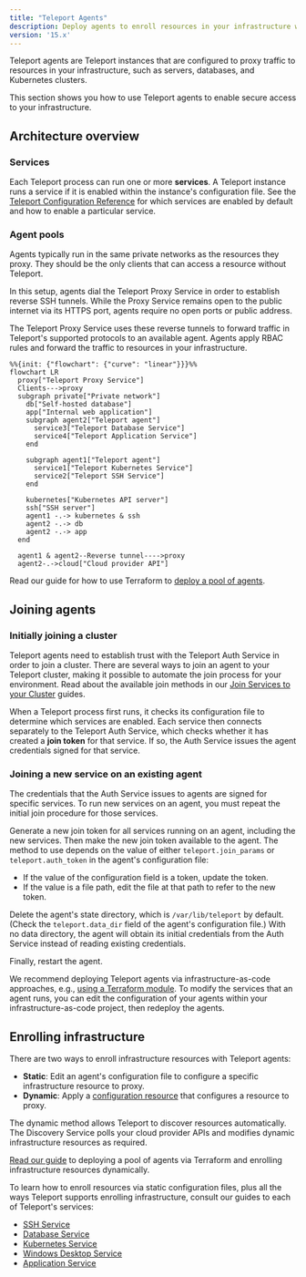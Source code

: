 ```yaml
---
title: "Teleport Agents"
description: Deploy agents to enroll resources in your infrastructure with Teleport. You can run multiple Teleport services per agent."
version: '15.x'
---
```


Teleport agents are Teleport instances that are configured to proxy traffic to
resources in your infrastructure, such as servers, databases, and Kubernetes
clusters.

This section shows you how to use Teleport agents to enable secure access to
your infrastructure.

## Architecture overview

### Services

Each Teleport process can run one or more **services**. A Teleport instance runs
a service if it is enabled within the instance's configuration file. See the
[Teleport Configuration
Reference](/docs/reference/config#enabling-teleport-services) for which
services are enabled by default and how to enable a particular service.

### Agent pools

Agents typically run in the same private networks as the resources they proxy.
They should be the only clients that can access a resource without Teleport.

In this setup, agents dial the Teleport Proxy Service in order to establish
reverse SSH tunnels. While the Proxy Service remains open to the public internet
via its HTTPS port, agents require no open ports or public address.

The Teleport Proxy Service uses these reverse tunnels to forward traffic in
Teleport's supported protocols to an available agent. Agents apply RBAC
rules and forward the traffic to resources in your infrastructure.

```mermaid
%%{init: {"flowchart": {"curve": "linear"}}}%%
flowchart LR
  proxy["Teleport Proxy Service"]
  Clients--->proxy
  subgraph private["Private network"]
    db["Self-hosted database"]
    app["Internal web application"]
    subgraph agent2["Teleport agent"]
      service3["Teleport Database Service"]
      service4["Teleport Application Service"]
    end

    subgraph agent1["Teleport agent"]
      service1["Teleport Kubernetes Service"]
      service2["Teleport SSH Service"]
    end

    kubernetes["Kubernetes API server"]
    ssh["SSH server"]
    agent1 -.-> kubernetes & ssh
    agent2 -.-> db
    agent2 -.-> app
  end

  agent1 & agent2--Reverse tunnel---->proxy
  agent2-.->cloud["Cloud provider API"]
```

Read our guide for how to use Terraform to [deploy a pool of
agents](/docs/agents/deploy-agents-terraform).

## Joining agents

### Initially joining a cluster

Teleport agents need to establish trust with the Teleport Auth Service in order
to join a cluster. There are several ways to join an agent to your Teleport
cluster, making it possible to automate the join process for your environment.
Read about the available join methods in our [Join Services to your
Cluster](/docs/agents/join-services-to-your-cluster) guides.

When a Teleport process first runs, it checks its configuration file to
determine which services are enabled. Each service then connects separately to
the Teleport Auth Service, which checks whether it has created a **join token**
for that service. If so, the Auth Service issues the agent credentials signed
for that service.

### Joining a new service on an existing agent

The credentials that the Auth Service issues to agents are signed for specific
services. To run new services on an agent, you must repeat the initial join
procedure for those services.

Generate a new join token for all services running on an agent, including the
new services. Then make the new join token available to the agent. The method to
use depends on the value of either `teleport.join_params` or
`teleport.auth_token` in the agent's configuration file:

- If the value of the configuration field is a token, update the token.
- If the value is a file path, edit the file at that path to refer to the new
  token.

Delete the agent's state directory, which is `/var/lib/teleport` by default.
(Check the `teleport.data_dir` field of the agent's configuration file.) With no
data directory, the agent will obtain its initial credentials from the Auth
Service instead of reading existing credentials.

Finally, restart the agent.

We recommend deploying Teleport agents via infrastructure-as-code approaches,
e.g., [using a Terraform module](/docs/agents/deploy-agents-terraform). To modify the
services that an agent runs, you can edit the configuration of your agents
within your infrastructure-as-code project, then redeploy the agents.

## Enrolling infrastructure

There are two ways to enroll infrastructure resources with Teleport agents:

- **Static**: Edit an agent's configuration file to configure a specific
  infrastructure resource to proxy.
- **Dynamic**: Apply a [configuration
  resource](/docs/management/dynamic-resources) that configures a resource to
  proxy.

The dynamic method allows Teleport to discover resources automatically.  The
Discovery Service polls your cloud provider APIs and modifies dynamic
infrastructure resources as required.

[Read our guide](/docs/agents/deploy-agents-terraform) to deploying a pool of agents
via Terraform and enrolling infrastructure resources dynamically.

To learn how to enroll resources via static configuration files, plus all the
ways Teleport supports enrolling infrastructure, consult our guides to each of
Teleport's services:

- [SSH Service](/docs/server-access/introduction)
- [Database Service](/docs/database-access/introduction)
- [Kubernetes Service](/docs/kubernetes-access/introduction)
- [Windows Desktop Service](/docs/desktop-access/introduction)
- [Application Service](/docs/application-access/introduction)
